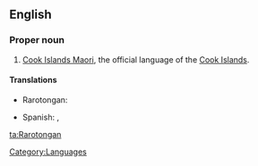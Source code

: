 ==English==

===Proper noun===
{{en-proper noun}}

# [[Cook Islands Maori]], the official language of the [[Cook Islands]].

====Translations====
{{trans-top|official language of the Cook Islands}}
* Rarotongan: {{t|rar|Māori Kūki 'Āirani}}
{{trans-mid}}
* Spanish: {{t|es|maorí de Islas Cook|m}}, {{t|es|rarotongano|m}}
{{trans-bottom}}

[[Category:Languages]]

[[ta:Rarotongan]]